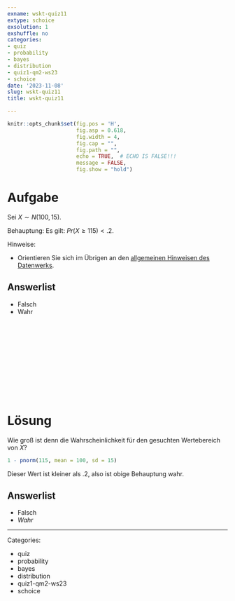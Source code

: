 ```yaml
---
exname: wskt-quiz11
extype: schoice
exsolution: 1
exshuffle: no
categories:
- quiz
- probability
- bayes
- distribution
- quiz1-qm2-ws23
- schoice
date: '2023-11-08'
slug: wskt-quiz11
title: wskt-quiz11

---
```





```r
knitr::opts_chunk$set(fig.pos = 'H',
                      fig.asp = 0.618,
                      fig.width = 4,
                      fig.cap = "", 
                      fig.path = "",
                      echo = TRUE,  # ECHO IS FALSE!!!
                      message = FALSE,
                      fig.show = "hold")
```






# Aufgabe


Sei $X \sim N(100, 15)$. 

Behauptung: Es gilt: $Pr(X \ge 115) < .2$.

Hinweise:

- Orientieren Sie sich im Übrigen an den [allgemeinen Hinweisen des Datenwerks](https://datenwerk.netlify.app/hinweise).


Answerlist
----------

* Falsch
* Wahr


</br>
</br>
</br>
</br>
</br>
</br>
</br>
</br>
</br>
</br>

# Lösung

Wie groß ist denn die Wahrscheinlichkeit für den gesuchten Wertebereich von $X$?

```r
1 - pnorm(115, mean = 100, sd = 15)
```

Dieser Wert ist kleiner als .2, also ist obige Behauptung wahr.



Answerlist
----------


* Falsch
* *Wahr*








---

Categories: 

- quiz
- probability
- bayes
- distribution
- quiz1-qm2-ws23
- schoice

